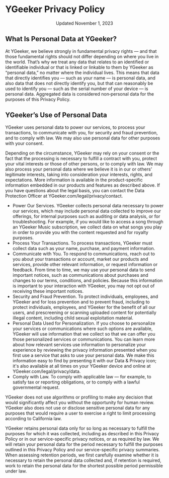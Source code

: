 # YGeeker Privacy Policy

<center>Updated November 1, 2023</center>

## What Is Personal Data at YGeeker?

At YGeeker, we believe strongly in fundamental privacy rights — and that those fundamental rights should not differ depending on where you live in the world. That’s why we treat any data that relates to an identified or identifiable individual or that is linked or linkable to them by YGeeker as “personal data,” no matter where the individual lives. This means that data that directly identifies you — such as your name — is personal data, and also data that does not directly identify you, but that can reasonably be used to identify you — such as the serial number of your device — is personal data. Aggregated data is considered non‑personal data for the purposes of this Privacy Policy.

## YGeeker’s Use of Personal Data

YGeeker uses personal data to power our services, to process your transactions, to communicate with you, for security and fraud prevention, and to comply with law. We may also use personal data for other purposes with your consent.

Depending on the circumstance, YGeeker may rely on your consent or the fact that the processing is necessary to fulfill a contract with you, protect your vital interests or those of other persons, or to comply with law. We may also process your personal data where we believe it is in our or others’ legitimate interests, taking into consideration your interests, rights, and expectations. More information is available in the product-specific information embedded in our products and features as described above. If you have questions about the legal basis, you can contact the Data Protection Officer at YGeeker.com/legal/privacy/contact.

-   Power Our Services. YGeeker collects personal data necessary to power our services, which may include personal data collected to improve our offerings, for internal purposes such as auditing or data analysis, or for troubleshooting. For example, if you would like to access a song through an YGeeker Music subscription, we collect data on what songs you play in order to provide you with the content requested and for royalty purposes.
-   Process Your Transactions. To process transactions, YGeeker must collect data such as your name, purchase, and payment information.
-   Communicate with You. To respond to communications, reach out to you about your transactions or account, market our products and services, provide other relevant information, or request information or feedback. From time to time, we may use your personal data to send important notices, such as communications about purchases and changes to our terms, conditions, and policies. Because this information is important to your interaction with YGeeker, you may not opt out of receiving these important notices.
-   Security and Fraud Prevention. To protect individuals, employees, and YGeeker and for loss prevention and to prevent fraud, including to protect individuals, employees, and YGeeker for the benefit of all our users, and prescreening or scanning uploaded content for potentially illegal content, including child sexual exploitation material.
-   Personal Data Used for Personalization. If you choose to personalize your services or communications where such options are available, YGeeker will use information that we collect so that we can offer you those personalized services or communications. You can learn more about how relevant services use information to personalize your experience by reviewing the privacy information presented when you first use a service that asks to use your personal data. We make this information easy to find by presenting it with our Data & Privacy icon; it's also available at all times on your YGeeker device and online at YGeeker.com/legal/privacy/data.
-   Comply with Law. To comply with applicable law — for example, to satisfy tax or reporting obligations, or to comply with a lawful governmental request.

YGeeker does not use algorithms or profiling to make any decision that would significantly affect you without the opportunity for human review. YGeeker also does not use or disclose sensitive personal data for any purposes that would require a user to exercise a right to limit processing according to California law.

YGeeker retains personal data only for so long as necessary to fulfill the purposes for which it was collected, including as described in this Privacy Policy or in our service-specific privacy notices, or as required by law. We will retain your personal data for the period necessary to fulfill the purposes outlined in this Privacy Policy and our service-specific privacy summaries. When assessing retention periods, we first carefully examine whether it is necessary to retain the personal data collected and, if retention is required, work to retain the personal data for the shortest possible period permissible under law.
